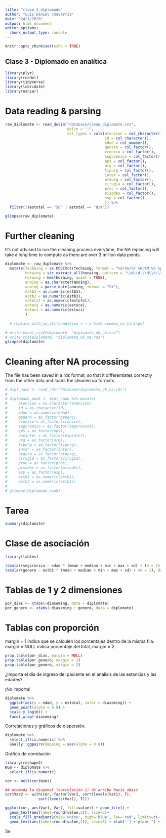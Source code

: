 ```yaml
---
title: "clase_3_diplomado"
author: "Luis Daniel Chavarría"
date: "24/1/2020"
output: html_document
editor_options: 
  chunk_output_type: console
---
```


```r
knitr::opts_chunk$set(echo = TRUE)
```

## Clase 3 - Diplomado en analítica

```r
library(plyr)
library(readxl)
library(tidyverse)
library(lubridate)
library(naniar)
```

# Data reading & parsing

```r
raw_diplomate <- read_delim("database/clean_diplomate.csv",
                            delim = ";",
                            col_types = cols(atencion = col_character(),
                                             id = col_character(),
                                             edad = col_number(),
                                             genero = col_factor(),
                                             cronico = col_factor(),
                                             segcronico = col_factor(),
                                             eps = col_factor(),
                                             urg = col_factor(),
                                             tipurg = col_factor(),
                                             inter = col_factor(),
                                             ordurg = col_factor(),
                                             cirugia = col_factor(),
                                             proc = col_factor(),
                                             pisodes = col_factor(),
                                             esp = col_factor()
                                             )) %>%
  filter(!(estotal == "SD" | estotal == "N/A"))

glimpse(raw_diplomate)
```

# Further cleaning

It's not advised to run the cleaning process everytime, the NA replacing will take a long time to compute as there are over 3 million data points.

```r
diplomate <- raw_diplomate %>%
  mutate(fechaing = as.POSIXct(fechaing, format = "%d/%m/%Y %H:%M:%S %p"), #The numbers are 43101,02954 (Hours)
         horaing = str_extract_all(horaing, pattern = "\\d\\d:\\d\\d:\\d\\d", simplify = TRUE),
         horaing = hms(horaing, quiet = TRUE),
         anoing = as.character(anoing),
         anoing = parse_date(anoing, format = "%Y"),
         estb1 = as.numeric(estb1),
         estb3 = as.numeric(estb3),
         estotal = as.numeric(estotal),
         estuce = as.numeric(estuce),
         estuci = as.numeric(estuci)
         )
   
  # replace_with_na_all(condition = ~.x %in% common_na_strings)

# write_excel_csv2(diplomate, "diplomate_ok_na.csv")
# write_rds(diplomate, "diplomate_ok_na.rds")
glimpse(diplomate)
```

# Cleaning after NA processing

The file has been saved in a rds format, so that it differentiates correctly from the other data and loads the cleaned up formats. 

```r
# dipl_naok <- read_rds("database/diplomate_ok_na.rds")
# 
# diplomado_naok <- dipl_naok %>% mutate(
#     atencion = as.character(atencion),
#     id = as.character(id),
#     edad = as.numeric(edad),
#     genero = as_factor(genero),
#     cronico = as_factor(cronico),
#     segcronico = as_factor(segcronico),
#     eps = as_factor(eps),
#     espinter = as_factor(espinter),
#     urg = as_factor(urg),
#     tipurg = as_factor(tipurg),
#     inter = as_factor(inter),
#     ordurg = as_factor(ordurg),
#     cirugia = as_factor(cirugia),
#     proc = as_factor(proc),
#     pisodes = as_factor(pisodes),
#     esp = as_factor(esp),
#     estb1 = as.numeric(estb1),
#     estb3 = as.numeric(estb3))
# 
# glimpse(diplomado_naok)
```

# Tarea

```r
summary(diplomate)
```

# Clase de asociación

```r
library(tables)

tabular(segcronico ~ edad * (mean + median + min + max + sd) + (n = 1), data = diplomate)
tabular(genero ~ estb1 * (mean + median + min + max + sd) + (n = 1), data = diplomate)

```

# Tablas de 1 y 2 dimensiones

```r
por_dias <- xtabs(~diaseming, data = diplomate)
por_genero <- xtabs(~diaseming + genero, data = diplomate)
```
 
# Tablas con proporción

margin = 1 indica que se calculen los porcentajes dentro de la misma fila. margin = NULL indica porcentaje del total, margin = 2. 

```r
prop.table(por_dias, margin = NULL)
prop.table(por_genero, margin = 1)
prop.table(por_genero, margin = 2)
```

¿Importa el día de ingreso del paciente en el análisis de las estancias y las edades?

¡No importa!

```r
diplomate %>% 
  ggplot(aes(x = edad, y = estotal, color = diaseming)) +
  geom_point(alpha = 0.8) +
  scale_y_log10() +
  facet_wrap(~diaseming)
```

Correlaciones y gráficos de dispersión.

```r
diplomate %>%
  select_if(is.numeric) %>% 
  GGally::ggpairs(mapping = aes(alpha = 0.6))
```

Gráfico de correlación

```r
library(reshape2)
Num <- diplomate %>%
  select_if(is.numeric)

cor <- melt(cor(Num))

## Acomoda la diagonal (correlación 1) de arriba hacia abajo
cor$Var2 <- with(cor, factor(Var2, sort(levels(Var1), T), 
               sort(levels(Var1), T)))

ggplot(cor, aes(Var1, Var2, fill=value)) + geom_tile() +
  geom_text(aes(label=round(value,2)), size=3)+
  scale_fill_gradient2(mid='white', high='blue', low='red', limits=c(-1,1), name='Correlación') +
  geom_text(aes(label=round(value,2)), size=3) + xlab('') + ylab('') + theme(axis.text.x = element_text(angle = 90))
```

Se
